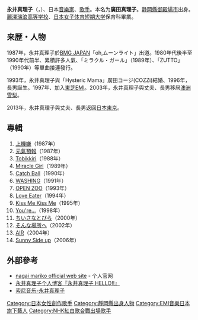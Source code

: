 {{blpunsourced|time=2019-08-26}}
{{Infobox Musician <!--Wikipedia:ウィキプロジェクト 音楽家を参照-->
| Name                = 永井 真理子
| Img                 = 
| Img_capt            = 
| Background          =女歌手
| Birth_name          = {{lang|ja|廣田 真理子}}
| Alias               = 
| 母校= [[日本女子体育短期大学|日本女子体育短期大学]]保育科
| Born                = 
| Died                = 
|birthplace           = {{JPN}}[[静岡縣|静岡縣]][[御殿場市|御殿場市]]
| Instrument          =
| Genre               = [[歌手|歌手]]
| Occupation          = 
| Years_active        = 1987年 -
| Label               = BLUE TONGUE
| Production          = 
| Associated_acts     = 
| URL                 = 
}}
'''永井真理子'''（{{jpn|j=永井 真理子|kn=ながい まりこ}}，{{bd|1966年|12月4日|}}）、日本[[音樂家|音樂家]]、[[歌手|歌手]]。本名为'''廣田真理子'''。[[静岡縣|静岡縣]][[御殿場市|御殿場市]]出身。[[麗澤瑞浪中学校・高等学校|麗澤瑞浪高等学校]]、[[日本女子体育短期大学|日本女子体育短期大学]]保育科畢業。

== 来歴・人物 ==
1987年，永井真理子於[[BMG_JAPAN|BMG JAPAN]]「oh,ムーンライト」出道。1980年代後半至1990年代前半、累積許多人氣、「ミラクル・ガール」（1989年）、「ZUTTO」（1990年）等單曲接連發行。

1993年，永井真理子與「Hysteric Mama」廣田コージ(COZZi)結婚、1996年，長男誕生。1997年、加入[[東芝EMI|東芝EMI]]。2003年，永井真理子與丈夫、長男移居[[澳洲|澳洲]][[悉尼|雪梨]]。

2013年，永井真理子與丈夫、長男返回[[日本|日本]][[東京|東京]]。

== 專輯 ==
# [[上機嫌|上機嫌]]（1987年）
# [[元氣預報|元氣預報]]（1987年）
# [[Tobikkiri|Tobikkiri]]（1988年）
# [[Miracle_Girl|Miracle Girl]]（1989年）
# [[Catch_Ball|Catch Ball]]（1990年）
# [[WASHING|WASHING]]（1991年） 
# [[OPEN_ZOO|OPEN ZOO]]（1993年）
# [[Love_Eater|Love Eater]]（1994年）
# [[Kiss_Me_Kiss_Me|Kiss Me Kiss Me]]（1995年）
# [[You're...|You're...]]（1998年）
# [[ちいさなとびら|ちいさなとびら]]（2000年）
# [[そんな場所へ|そんな場所へ]]（2002年）
# [[AIR_(永井真理子)|AIR]]（2004年）
# [[Sunny_Side_up_(永井真理子)|Sunny Side up]]（2006年）

== 外部參考 ==
*[http://www.marikonagai.com/ nagai mariko official web site] {{Wayback|url=http://www.marikonagai.com/ |date=20131228060800 }} - 个人官网
*[http://ameblo.jp/marikonagai/ 永井真理子个人博客『永井真理子 HELLO!!』] {{Wayback|url=http://ameblo.jp/marikonagai/ |date=20131203005857 }}
*[http://www.sonymusic.co.jp/Music/Arch/ARI/MarikoNagai/ 索尼音乐-永井真理子] {{Wayback|url=http://www.sonymusic.co.jp/Music/Arch/ARI/MarikoNagai/ |date=20130603063153 }}

{{Normdaten}}
{{DEFAULTSORT:Nagai Mariko}}
[[Category:日本女性創作歌手|Category:日本女性創作歌手]]
[[Category:靜岡縣出身人物|Category:靜岡縣出身人物]]
[[Category:EMI音樂日本旗下藝人|Category:EMI音樂日本旗下藝人]]
[[Category:NHK紅白歌合戰出場歌手|Category:NHK紅白歌合戰出場歌手]]